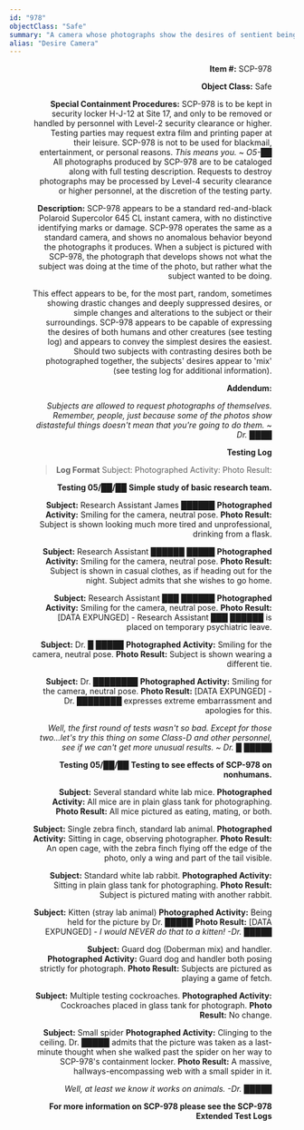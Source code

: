 ```yaml
---
id: "978"
objectClass: "Safe"
summary: "A camera whose photographs show the desires of sentient beings"
alias: "Desire Camera"
---
```


<Figure
  publicId="id/978/1_btc2us"
  alt="SCP-978 during initial analysis"
  align="right"
  wdith={800}
  height={533}
/>

**Item #:** SCP-978

**Object Class:** Safe

**Special Containment Procedures:** SCP-978 is to be kept in security locker H-J-12 at Site 17, and only to be removed or handled by personnel with Level-2 security clearance or higher. Testing parties may request extra film and printing paper at their leisure. SCP-978 is not to be used for blackmail, entertainment, or personal reasons.
_This means you. ~ O5-██_
All photographs produced by SCP-978 are to be cataloged along with full testing description. Requests to destroy photographs may be processed by Level-4 security clearance or higher personnel, at the discretion of the testing party.

**Description:** SCP-978 appears to be a standard red-and-black Polaroid Supercolor 645 CL instant camera, with no distinctive identifying marks or damage. SCP-978 operates the same as a standard camera, and shows no anomalous behavior beyond the photographs it produces. When a subject is pictured with SCP-978, the photograph that develops shows not what the subject was doing at the time of the photo, but rather what the subject wanted to be doing.

This effect appears to be, for the most part, random, sometimes showing drastic changes and deeply suppressed desires, or simple changes and alterations to the subject or their surroundings. SCP-978 appears to be capable of expressing the desires of both humans and other creatures (see testing log) and appears to convey the simplest desires the easiest. Should two subjects with contrasting desires both be photographed together, the subjects' desires appear to 'mix' (see testing log for additional information).

**Addendum:**

_Subjects are allowed to request photographs of themselves. Remember, people, just because some of the photos show distasteful things doesn't mean that you're going to do them. ~ Dr. ████_

**Testing Log**

> **Log Format**
> Subject:
> Photographed Activity:
> Photo Result:

**Testing 05/██/██**
**Simple study of basic research team.**

**Subject:** Research Assistant James ██████
**Photographed Activity:** Smiling for the camera, neutral pose.
**Photo Result:** Subject is shown looking much more tired and unprofessional, drinking from a flask.

**Subject:** Research Assistant ██████ █████
**Photographed Activity:** Smiling for the camera, neutral pose.
**Photo Result:** Subject is shown in casual clothes, as if heading out for the night. Subject admits that she wishes to go home.

**Subject:** Research Assistant ███ ██████
**Photographed Activity:** Smiling for the camera, neutral pose.
**Photo Result:** [DATA EXPUNGED] - Research Assistant ███ ██████ is placed on temporary psychiatric leave.

**Subject:** Dr. █ █████
**Photographed Activity:** Smiling for the camera, neutral pose.
**Photo Result:** Subject is shown wearing a different tie.

**Subject:** Dr. ████████
**Photographed Activity:** Smiling for the camera, neutral pose.
**Photo Result:** [DATA EXPUNGED] - Dr. ████████ expresses extreme embarrassment and apologies for this.

_Well, the first round of tests wasn't so bad. Except for those two...let's try this thing on some Class-D and other personnel, see if we can't get more unusual results. ~ Dr. █ █████_

**Testing 05/██/██**
**Testing to see effects of SCP-978 on nonhumans.**

**Subject:** Several standard white lab mice.
**Photographed Activity:** All mice are in plain glass tank for photographing.
**Photo Result:** All mice pictured as eating, mating, or both.

**Subject:** Single zebra finch, standard lab animal.
**Photographed Activity:** Sitting in cage, observing photographer.
**Photo Result:** An open cage, with the zebra finch flying off the edge of the photo, only a wing and part of the tail visible.

**Subject:** Standard white lab rabbit.
**Photographed Activity:** Sitting in plain glass tank for photographing.
**Photo Result:** Subject is pictured mating with another rabbit.

**Subject:** Kitten (stray lab animal)
**Photographed Activity:** Being held for the picture by Dr. █████
**Photo Result:** [DATA EXPUNGED] - _I would NEVER do that to a kitten! -Dr. █████_

**Subject:** Guard dog (Doberman mix) and handler.
**Photographed Activity:** Guard dog and handler both posing strictly for photograph.
**Photo Result:** Subjects are pictured as playing a game of fetch.

**Subject:** Multiple testing cockroaches.
**Photographed Activity:** Cockroaches placed in glass tank for photograph.
**Photo Result:** No change.

**Subject:** Small spider
**Photographed Activity:** Clinging to the ceiling. Dr. █████ admits that the picture was taken as a last-minute thought when she walked past the spider on her way to SCP-978's containment locker.
**Photo Result:** A massive, hallways-encompassing web with a small spider in it.

_Well, at least we know it works on animals. -Dr. █████_

**For more information on SCP-978 please see the SCP-978 Extended Test Logs**
